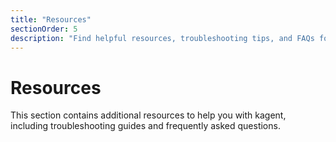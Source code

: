 ```yaml
---
title: "Resources"
sectionOrder: 5
description: "Find helpful resources, troubleshooting tips, and FAQs for kagent."
---
```


# Resources

This section contains additional resources to help you with kagent, including troubleshooting guides and frequently asked questions. 
